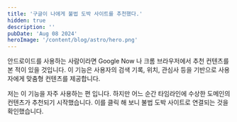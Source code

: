```yaml
---
title: '구글이 나에게 불법 도박 사이트를 추천했다.'
hidden: true 
description: ''
pubDate: 'Aug 08 2024'
heroImage: '/content/blog/astro/hero.png'
---
```


안드로이드를 사용하는 사람이라면 Google Now 나 크롬 브라우저에서 추천 컨텐츠를 본 적이 있을 것입니다. 이 기능은 사용자의 검색 기록, 위치, 관심사 등을 기반으로 사용자에게 맞춤형 컨텐츠를 제공합니다.

저는 이 기능을 자주 사용하는 편 입니다. 하지만 어느 순간 타임라인에 수상한 도메인의 컨텐츠가 추천되기 시작했습니다. 이를 클릭 해 보니 불법 도박 사이트로 연결되는 것을 확인했습니다.
